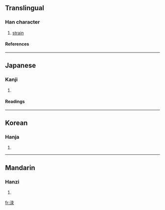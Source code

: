 {{see|淥}}

==Translingual==
===Han character===
{{Han char|rn=85|rad=水|as=08|sn=11|four=|canj=水弓一水 (ENME)}}
# [[strain]]
====References====
{{Han ref|kx=0633.371|hdz=31664.030|uh=6E0C|ud=28172}}

----
==Japanese==
===Kanji===
{{ja-kanji|grade=|rs=水08}}
# {{defn|Japanese}} 
====Readings====
{{ja-readings|on=[[ろく]] (roku), [[りょく]] (ryoku)|kun=[[こす]] (kosu)}}

----
==Korean==
===Hanja===
{{ko-hanja|hangeul=록>녹|eumhun=|rv=rok>nok|mr=rok>nok|y=lok>nok}}
# {{defn|Korean}}

----
==Mandarin==
===Hanzi===
{{cmn-hanzi|tra=淥|pin=[[lù]] (lu4)|wg=lu<sup>4</sup>}}
# {{defn|Mandarin}}

[[fr:渌]]